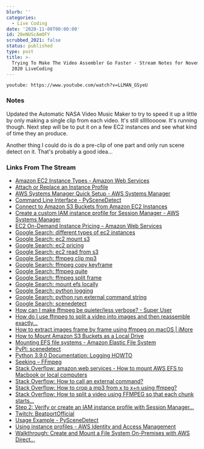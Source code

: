 ```yaml
---
blurb: ''
categories:
  - Live Coding
date: '2020-11-08T00:00:00'
id: 20eNUScAmOFY
scrubbed_2021: false
status: published
type: post
title: >-
  Trying To Make The Video Assembler Go Faster - Stream Notes for November 8
  2020 LiveCoding
---
```


`youtube: https://www.youtube.com/watch?v=LLMAN_GSyeU`

### Notes

Updated the Automatic NASA Video Music Maker to try to speed it up a little by only making a single clip from each video. It's still sllllloooow. It's running though. Next step will be to put it on a few EC2 instances and see what kind of time they an produce. 

Another thing I could do is do a pre-clip of one part and only run scene detect on it. That's probably a good idea...


### Links From The Stream

- [Amazon EC2 Instance Types - Amazon Web Services](https://aws.amazon.com/ec2/instance-types/)
- [Attach or Replace an Instance Profile](https://aws.amazon.com/premiumsupport/knowledge-center/attach-replace-ec2-instance-profile/)
- [AWS Systems Manager Quick Setup - AWS Systems Manager](https://docs.aws.amazon.com/systems-manager/latest/userguide/systems-manager-quick-setup.html)
- [Command Line Interface - PySceneDetect](https://pyscenedetect.readthedocs.io/en/latest/examples/usage/)
- [Connect to Amazon S3 Buckets from Amazon EC2 Instances](https://aws.amazon.com/premiumsupport/knowledge-center/ec2-instance-access-s3-bucket/)
- [Create a custom IAM instance profile for Session Manager - AWS Systems Manager](https://docs.aws.amazon.com/systems-manager/latest/userguide/getting-started-create-iam-instance-profile.html)
- [EC2 On-Demand Instance Pricing – Amazon Web Services](https://aws.amazon.com/ec2/pricing/on-demand/)
- [Google Search: different types of ec2 instances](https://www.google.com/search?client=safari&rls=en&q=different+types+of+ec2+instances&ie=UTF-8&oe=UTF-8)
- [Google Search: ec2 mount s3](https://www.google.com/search?client=safari&rls=en&q=ec2+mount+s3&ie=UTF-8&oe=UTF-8)
- [Google Search: ec2 pricing](https://www.google.com/search?client=safari&rls=en&q=ec2+pricing&ie=UTF-8&oe=UTF-8)
- [Google Search: ec2 read from s3](https://www.google.com/search?client=safari&rls=en&q=ec2+read+from+s3&ie=UTF-8&oe=UTF-8)
- [Google Search: ffmpeg clip mp3](https://www.google.com/search?client=safari&rls=en&q=ffmpeg+clip+mp3&ie=UTF-8&oe=UTF-8)
- [Google Search: ffmpeg copy keyframe](https://www.google.com/search?client=safari&rls=en&q=ffmpeg+copy+keyframe&ie=UTF-8&oe=UTF-8)
- [Google Search: ffmpeg quite](https://www.google.com/search?client=safari&rls=en&q=ffmpeg+quite&ie=UTF-8&oe=UTF-8)
- [Google Search: ffmpeg split frame](https://www.google.com/search?client=safari&rls=en&q=ffmpeg+split+frame&ie=UTF-8&oe=UTF-8)
- [Google Search: mount efs locally](https://www.google.com/search?client=safari&rls=en&q=mount+efs+locally&ie=UTF-8&oe=UTF-8)
- [Google Search: python logging](https://www.google.com/search?client=safari&rls=en&q=python+logging&ie=UTF-8&oe=UTF-8)
- [Google Search: python run external command string](https://www.google.com/search?newwindow=1&client=safari&rls=en&ei=pUinX8PHFtKm5gKniLrwBw&q=python+run+external+command+string&oq=python+run+external+command+string&gs_lcp=CgZwc3ktYWIQAzIFCAAQzQIyBQgAEM0CMgUIABDNAjIFCAAQzQIyBQgAEM0COgQIABBHUOEbWNcdYOshaABwAngAgAFwiAH2ApIBAzIuMpgBAKABAaoBB2d3cy13aXrIAQjAAQE&sclient=psy-ab&ved=0ahUKEwiDrvXh5PHsAhVSk1kKHSeEDn4Q4dUDCAw&uact=5)
- [Google Search: scenedetect](https://www.google.com/search?client=safari&rls=en&q=scenedetect&ie=UTF-8&oe=UTF-8)
- [How can I make ffmpeg be quieter/less verbose? - Super User](https://superuser.com/questions/326629/how-can-i-make-ffmpeg-be-quieter-less-verbose)
- [How do I use ffmpeg to split a video into images and then reassemble exactly...](https://superuser.com/questions/1044444/how-do-i-use-ffmpeg-to-split-a-video-into-images-and-then-reassemble-exactly-the)
- [How to extract images frame by frame using ffmpeg on macOS | iMore](https://www.imore.com/how-extract-images-frame-frame-using-ffmpeg-macos)
- [How to Mount Amazon S3 Buckets as a Local Drive](https://cloud.netapp.com/blog/amazon-s3-as-a-file-system)
- [Mounting EFS file systems - Amazon Elastic File System](https://docs.aws.amazon.com/efs/latest/ug/mounting-fs.html)
- [PyPI: scenedetect](https://pypi.org/project/scenedetect/)
- [Python 3.9.0 Documentation: Logging HOWTO](https://docs.python.org/3/howto/logging.html)
- [Seeking – FFmpeg](https://trac.ffmpeg.org/wiki/Seeking)
- [Stack Overflow: amazon web services - How to mount AWS EFS to Macbook or local computers](https://stackoverflow.com/questions/41026572/how-to-mount-aws-efs-to-macbook-or-local-computers)
- [Stack Overflow: How to call an external command?](https://stackoverflow.com/questions/89228/how-to-call-an-external-command)
- [Stack Overflow: How to crop a mp3 from x to x+n using ffmpeg?](https://stackoverflow.com/questions/1390731/how-to-crop-a-mp3-from-x-to-xn-using-ffmpeg)
- [Stack Overflow: How to split a video using FFMPEG so that each chunk starts...](https://stackoverflow.com/questions/14005110/how-to-split-a-video-using-ffmpeg-so-that-each-chunk-starts-with-a-key-frame)
- [Step 2: Verify or create an IAM instance profile with Session Manager...](https://docs.aws.amazon.com/systems-manager/latest/userguide/session-manager-getting-started-instance-profile.html)
- [Twitch: BeatportOfficial](https://www.twitch.tv/beatportofficial)
- [Usage Example - PySceneDetect](https://pyscenedetect.readthedocs.io/en/latest/examples/usage-example/)
- [Using instance profiles - AWS Identity and Access Management](https://docs.aws.amazon.com/IAM/latest/UserGuide/id_roles_use_switch-role-ec2_instance-profiles.html)
- [Walkthrough: Create and Mount a File System On-Premises with AWS Direct...](https://docs.aws.amazon.com/efs/latest/ug/efs-onpremises.html)
